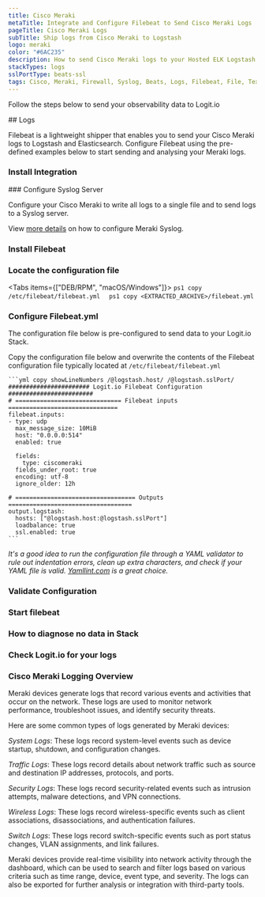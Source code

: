 ```yaml
---
title: Cisco Meraki
metaTitle: Integrate and Configure Filebeat to Send Cisco Meraki Logs
pageTitle: Cisco Meraki Logs
subTitle: Ship logs from Cisco Meraki to Logstash
logo: meraki
color: "#6AC235"
description: How to send Cisco Meraki logs to your Hosted ELK Logstash instance. Configure Filebeat to send data to Logstash. Get started using our example configuration.
stackTypes: logs
sslPortType: beats-ssl
tags: Cisco, Meraki, Firewall, Syslog, Beats, Logs, Filebeat, File, Text, Security Logs, Cisco Meraki
---
```


Follow the steps below to send your observability data to Logit.io

<Steps>
  ## Logs

  Filebeat is a lightweight shipper that enables you to send your Cisco Meraki 
  logs to Logstash and Elasticsearch. Configure Filebeat using the pre-defined 
  examples below to start sending and analysing your Meraki logs.
  
  ### Install Integration
  <InstallIntegration/>
  ### Configure Syslog Server

  Configure your Cisco Meraki to write all logs to a single file and to send logs to a Syslog server.

  View [more details](https://documentation.meraki.com/General_Administration/Monitoring_and_Reporting/Syslog_Server_Overview_and_Configuration) on 
  how to configure Meraki Syslog.

  ### Install Filebeat

  <InstallFilebeat />

  ### Locate the configuration file

  <Tabs items={["DEB/RPM", "macOS/Windows"]}>
      <Tab>
      ```ps1 copy
      /etc/filebeat/filebeat.yml 
      ```
      </Tab>
      <Tab>
      ```ps1 copy
      <EXTRACTED_ARCHIVE>/filebeat.yml
      ```
      </Tab>
    </Tabs>

  ### Configure Filebeat.yml

  The configuration file below is pre-configured to send data to your Logit.io Stack.

  Copy the configuration file below and overwrite the contents of the 
  Filebeat configuration file typically located at `/etc/filebeat/filebeat.yml`

    ```yml copy showLineNumbers /@logstash.host/ /@logstash.sslPort/
    ####################### Logit.io Filebeat Configuration ########################
    # ============================== Filebeat inputs ===============================
    filebeat.inputs:
    - type: udp
      max_message_size: 10MiB
      host: "0.0.0.0:514"
      enabled: true

      fields:
        type: ciscomeraki
      fields_under_root: true
      encoding: utf-8
      ignore_older: 12h

    # ================================== Outputs ===================================
    output.logstash:
      hosts: ["@logstash.host:@logstash.sslPort"]
      loadbalance: true
      ssl.enabled: true
    ```

  _It's a good idea to run the configuration file through a YAML validator to 
  rule out indentation errors, clean up extra characters, and check if your YAML 
  file is valid. [Yamllint.com](https://yamllint.com) is a great choice._

  ### Validate Configuration

  <ValidateBeat beatname="filebeat" />

  ### Start filebeat
  
  <StartFilebeat />

  ### How to diagnose no data in Stack

  <DiagnoseNoData />

  ### Check Logit.io for your logs
  <LaunchStack utmMedium="logs" utmCampaign="ciscomeraki" source="meraki" />

</Steps>

### Cisco Meraki Logging Overview

Meraki devices generate logs that record various events and activities that occur on the network. 
These logs are used to monitor network performance, troubleshoot issues, and identify security threats.

Here are some common types of logs generated by Meraki devices:

_System Logs_: These logs record system-level events such as device startup, shutdown, and configuration changes.

_Traffic Logs_: These logs record details about network traffic such as source and destination IP addresses, protocols, and ports.

_Security Logs_: These logs record security-related events such as intrusion attempts, malware detections, and VPN connections.

_Wireless Logs_: These logs record wireless-specific events such as client associations, disassociations, and authentication failures.

_Switch Logs_: These logs record switch-specific events such as port status changes, VLAN assignments, and link failures.

Meraki devices provide real-time visibility into network activity through the dashboard, 
which can be used to search and filter logs based on various criteria such as time 
range, device, event type, and severity. The logs can also be exported for further analysis 
or integration with third-party tools.